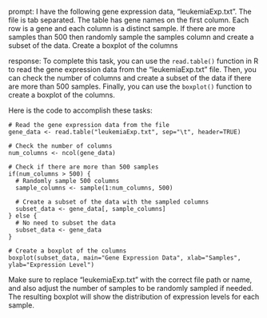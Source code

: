 prompt:
I have the following gene expression data, "leukemiaExp.txt". The file is tab separated. The table has gene names on the first column. Each row is a gene and each column is a distinct sample.  If there are more samples than 500 then randomly sample the samples column and create a subset of the data. Create a boxplot of the columns

response:
To complete this task, you can use the `read.table()` function in R to read the gene expression data from the "leukemiaExp.txt" file. Then, you can check the number of columns and create a subset of the data if there are more than 500 samples. Finally, you can use the `boxplot()` function to create a boxplot of the columns.

Here is the code to accomplish these tasks:

```
# Read the gene expression data from the file
gene_data <- read.table("leukemiaExp.txt", sep="\t", header=TRUE)

# Check the number of columns
num_columns <- ncol(gene_data)

# Check if there are more than 500 samples
if(num_columns > 500) {
  # Randomly sample 500 columns
  sample_columns <- sample(1:num_columns, 500)
  
  # Create a subset of the data with the sampled columns
  subset_data <- gene_data[, sample_columns]
} else {
  # No need to subset the data
  subset_data <- gene_data
}

# Create a boxplot of the columns
boxplot(subset_data, main="Gene Expression Data", xlab="Samples", ylab="Expression Level")
```

Make sure to replace "leukemiaExp.txt" with the correct file path or name, and also adjust the number of samples to be randomly sampled if needed. The resulting boxplot will show the distribution of expression levels for each sample.
